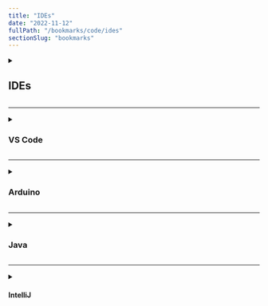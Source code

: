 ```yaml
---
title: "IDEs"
date: "2022-11-12"
fullPath: "/bookmarks/code/ides"
sectionSlug: "bookmarks"
---
```


<details>
<summary>

## IDEs

</summary>

<p>

- [Features](https://www.gitpod.io/features)
- [Dash for macOS - API Documentation Browser, Snippet Manager - Kapeli](https://kapeli.com/dash)

</p>
</details>

---

<details>
<summary>

### VS Code

</summary>

<p>

- [[News] VSCode extension "Blockman" to Highlight nested code blocks with boxes : learnprogramming](https://www.reddit.com/r/learnprogramming/comments/ny7ks4/news_vscode_extension_blockman_to_highlight/?utm_medium=android_app&utm_source=share)
- [Blockman - Highlight Nested Code Blocks - Visual Studio Marketplace](https://marketplace.visualstudio.com/items?itemName=leodevbro.blockman)
- [Custom CSS and JS Loader - Visual Studio Marketplace](https://marketplace.visualstudio.com/items?itemName=be5invis.vscode-custom-css)
- [Configure tooltip max width · Issue #14165 · microsoft/vscode](https://github.com/microsoft/vscode/issues/14165)
- [Dash - Visual Studio Marketplace](https://marketplace.visualstudio.com/items?itemName=deerawan.vscode-dash)

</p>
</details>

---

<details>
<summary>

### Arduino

</summary>

<p>

- [Software | Arduino](https://www.arduino.cc/en/software)

</p>
</details>

---

<details>
<summary>

### Java

</summary>

<p>

- [Spring | Tools](https://spring.io/tools)

</p>
</details>

---

<details>
<summary>

#### IntelliJ

</summary>

<p>

- [IntelliJ IDEA 2020.2 Early Access Program Is Starting! | The IntelliJ IDEA Blog](https://blog.jetbrains.com/idea/2020/05/intellij-idea-2020-2-early-access-program-is-starting/#version_control)
- [git - How to review a pull request in IntelliJ IDEA? - Stack Overflow](https://stackoverflow.com/questions/40217494/how-to-review-a-pull-request-in-intellij-idea)

</p>
</details>
